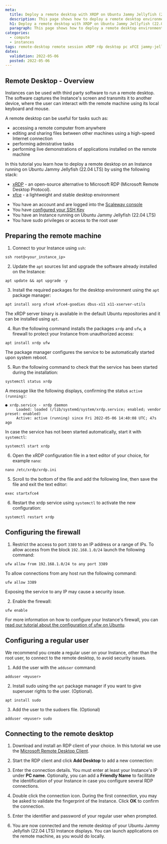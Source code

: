 ```yaml
---
meta:
  title: Deploy a remote desktop with XRDP on Ubuntu Jammy Jellyfish (22.04 LTS)
  description: This page shows how to deploy a remote desktop environment with xfce and xrdp on Jammy Jellyfish (22.04 LTS)
  h1: Deploy a remote desktop with XRDP on Ubuntu Jammy Jellyfish (22.04 LTS)
  paragraph: This page shows how to deploy a remote desktop environment with xfce and xrdp on Jammy Jellyfish (22.04 LTS)
categories:
  - compute
  - instances
tags: remote-desktop remote session xRDP rdp desktop pc xFCE jammy-jellyfish
dates:
  validation: 2022-05-06
  posted: 2022-05-06
---
```


## Remote Desktop - Overview

Instances can be used with third party software to run a remote desktop. The software captures the Instance's screen and transmits it to another device, where the user can interact with the remote machine using its local keyboard and mouse. 

A remote desktop can be useful for tasks such as:
* accessing a remote computer from anywhere 
* editing and sharing files between other machines using a high-speed Internet connection
* performing admistrative tasks
* performing live demonstrations of applications installed on the remote machine

In this tutorial you learn how to deploy a remote desktop on an Instance running on Ubuntu Jammy Jellyfish (22.04 LTS) by using the following stack: 
* [xRDP](http://xrdp.org/) - an open-source alternative to Microsoft RDP (Microsoft Remote Desktop Protocol).
* [xfce](https://xfce.org/) - a lightweight and stable desktop environment 


<Message type="requirement">

- You have an account and are logged into the [Scaleway console](https://console.scaleway.com)
- You have [configured your SSH Key](/console/my-project/how-to/create-ssh-key/)
- You have an Instance running on Ubuntu Jammy Jellyfish (22.04 LTS)
- You have sudo privileges or access to the root user

</Message>

## Preparing the remote machine

1. Connect to your Instance using `ssh`:

  ```
  ssh root@<your_instance_ip>
  ```

2. Update the `apt` sources list and upgrade the software already installed on the Instance:

  ```
  apt update && apt upgrade -y
  ```

3. Install the required packages for the desktop environment using the `apt` package manager:

  ```
  apt install xorg xfce4 xfce4-goodies dbus-x11 x11-xserver-utils
  ```

The xRDP server binary is available in the default Ubuntu repositories and it can be installed using `apt`.

4. Run the following command installs the packages `xrdp` and `ufw`, a firewall to protect your Instance from unauthorized access:

  ```
  apt install xrdp ufw
  ```

The package manager configures the service to be automatically started upon system reboot.

5. Run the following command to check that the service has been started during the installation:

  ```
  systemctl status xrdp
  ```

  A message like the following displays, confirming the status `active (running)`:

  ```
  ● xrdp.service - xrdp daemon
       Loaded: loaded (/lib/systemd/system/xrdp.service; enabled; vendor preset: enabled)
       Active: active (running) since Fri 2022-05-06 14:40:08 UTC; 47s ago
  ```

  In case the service has not been started automatically, start it with `systemctl`:

  ```
  systemctl start xrdp
  ```

6. Open the xRDP configuration file in a text editor of your choice, for example `nano`:

  ```
  nano /etc/xrdp/xrdp.ini
  ```

5. Scroll to the bottom of the file and add the following line, then save the file and exit the text editor:

  ```
  exec startxfce4
  ```

6. Restart the xrdp service using `systemctl` to activate the new configuration:

  ```
  systemctl restart xrdp
  ```

## Configuring the firewall

1. Restrict the access to port `3389` to an IP address or a range of IPs. To allow access from the block `192.168.1.0/24` launch the following command:

  ```
  ufw allow from 192.168.1.0/24 to any port 3389
  ```

  To allow connections from any host run the following command:

  ```
  ufw allow 3389
  ```
  <Message type="important">

  Exposing the service to any IP may cause a security issue.

  </Message>

2. Enable the firewall:

  ```
  ufw enable
  ```

  <Message type="tip">

  For more information on how to configure your Instance's firewall, you can [read our tutorial about the configuration of ufw on Ubuntu](/tutorials/installation-uncomplicated-firewall/).

  </Message>

## Configuring a regular user

We recommend you create a regular user on your Instance, other than the root user, to connect to the remote desktop, to avoid security issues.

1. Add the user with the `adduser` command:

  ```
  adduser <myuser>
  ```

2. Install sudo using the `apt` package manager if you want to give superuser rights to the user. (Optional).

  ```
  apt install sudo
  ```

3. Add the user to the sudoers file. (Optional)

  ```
  adduser <myuser> sudo
  ```

## Connecting to the remote desktop

1. Download and install an RDP client of your choice. In this tutorial we use the [Microsoft Remote Desktop Client](https://docs.microsoft.com/en-us/windows-server/remote/remote-desktop-services/clients/remote-desktop-clients).

2. Start the RDP client and click **Add Desktop** to add a new connection:

  <Lightbox src="scaleway-rdp_01.webp" alt="" />

3. Enter the connection details. You must enter at least your Instance's IP under **PC name**. Optionally, you can add a **Friendly Name** to facilitate the identification of your Instance in case you configure several RDP connections.

  <Lightbox src="scaleway-rdp_02.webp" alt="" />

4. Double click the connection icon. During the first connection, you may be asked to validate the fingerprint of the Instance. Click **OK** to confirm the connection.

5. Enter the identifier and password of your regular user when prompted.

6. You are now connected and the remote desktop of your Ubuntu Jammy Jellyfish (22.04 LTS) Instance displays. You can launch applications on the remote machine, as you would do locally.

  <Lightbox src="scaleway-rdp_03.webp" alt="" />
